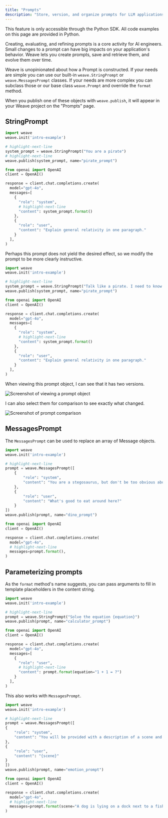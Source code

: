 ```yaml
---
title: "Prompts"
description: "Store, version, and organize prompts for LLM applications"
---
```


<Warning>
This feature is only accessible through the Python SDK. All code examples on this page are provided in Python.
</Warning>

Creating, evaluating, and refining prompts is a core activity for AI engineers.
Small changes to a prompt can have big impacts on your application's behavior.
Weave lets you create prompts, save and retrieve them, and evolve them over time.

Weave is unopinionated about how a Prompt is constructed. If your needs are simple you can use our built-in `weave.StringPrompt` or `weave.MessagesPrompt` classes. If your needs are more complex you can subclass those or our base class `weave.Prompt` and override the
`format` method.

When you publish one of these objects with `weave.publish`, it will appear in your Weave project on the "Prompts" page.

## StringPrompt

```python
import weave
weave.init('intro-example')

# highlight-next-line
system_prompt = weave.StringPrompt("You are a pirate")
# highlight-next-line
weave.publish(system_prompt, name="pirate_prompt")

from openai import OpenAI
client = OpenAI()

response = client.chat.completions.create(
  model="gpt-4o",
  messages=[
    {
      "role": "system",
      # highlight-next-line
      "content": system_prompt.format()
    },
    {
      "role": "user",
      "content": "Explain general relativity in one paragraph."
    }
  ],
)
```

Perhaps this prompt does not yield the desired effect, so we modify the prompt to be more
clearly instructive.

```python
import weave
weave.init('intro-example')

# highlight-next-line
system_prompt = weave.StringPrompt("Talk like a pirate. I need to know I'm listening to a pirate.")
weave.publish(system_prompt, name="pirate_prompt")

from openai import OpenAI
client = OpenAI()

response = client.chat.completions.create(
  model="gpt-4o",
  messages=[
    {
      "role": "system",
      # highlight-next-line
      "content": system_prompt.format()
    },
    {
      "role": "user",
      "content": "Explain general relativity in one paragraph."
    }
  ],
)
```

When viewing this prompt object, I can see that it has two versions.

![Screenshot of viewing a prompt object](/weave/guides/core-types/imgs/prompt-object.png)

I can also select them for comparison to see exactly what changed.

![Screenshot of prompt comparison](/weave/guides/core-types/imgs/prompt-comparison.png)

## MessagesPrompt

The `MessagesPrompt` can be used to replace an array of Message objects.

```python
import weave
weave.init('intro-example')

# highlight-next-line
prompt = weave.MessagesPrompt([
    {
        "role": "system",
        "content": "You are a stegosaurus, but don't be too obvious about it."
    },
    {
        "role": "user",
        "content": "What's good to eat around here?"
    }
])
weave.publish(prompt, name="dino_prompt")

from openai import OpenAI
client = OpenAI()

response = client.chat.completions.create(
  model="gpt-4o",
  # highlight-next-line
  messages=prompt.format(),
)
```

## Parameterizing prompts

As the `format` method's name suggests, you can pass arguments to
fill in template placeholders in the content string.

```python
import weave
weave.init('intro-example')

# highlight-next-line
prompt = weave.StringPrompt("Solve the equation {equation}")
weave.publish(prompt, name="calculator_prompt")

from openai import OpenAI
client = OpenAI()

response = client.chat.completions.create(
  model="gpt-4o",
  messages=[
    {
      "role": "user",
      # highlight-next-line
      "content": prompt.format(equation="1 + 1 = ?")
    }
  ],
)
```

This also works with `MessagesPrompt`.

```python
import weave
weave.init('intro-example')

# highlight-next-line
prompt = weave.MessagesPrompt([
{
    "role": "system",
    "content": "You will be provided with a description of a scene and your task is to provide a single word that best describes an associated emotion."
},
{
    "role": "user",
    "content": "{scene}"
}
])
weave.publish(prompt, name="emotion_prompt")

from openai import OpenAI
client = OpenAI()

response = client.chat.completions.create(
  model="gpt-4o",
  # highlight-next-line
  messages=prompt.format(scene="A dog is lying on a dock next to a fisherman."),
)
```
